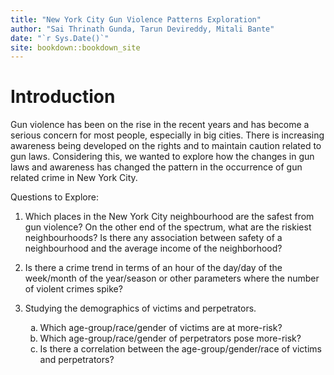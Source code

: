 ```yaml
--- 
title: "New York City Gun Violence Patterns Exploration"
author: "Sai Thrinath Gunda, Tarun Devireddy, Mitali Bante"
date: "`r Sys.Date()`"
site: bookdown::bookdown_site
---
```


# Introduction

Gun violence has been on the rise in the recent years and has become a serious concern for most people, especially in big cities. There is increasing awareness being developed on the rights and to maintain caution related to gun laws. Considering this, we wanted to explore how the changes in gun laws and awareness has changed the pattern in the occurrence of gun related crime in New York City.

Questions to Explore:

1. Which places in the New York City neighbourhood are the safest from gun violence? On the other end of the spectrum, what are the riskiest neighbourhoods? Is there any association between safety of a neighbourhood and the average income of the neighborhood?

2. Is there a crime trend in terms of an hour of the day/day of the week/month of the year/season or other parameters where the number of violent crimes spike? 

3. Studying the demographics of victims and perpetrators. 
    a. Which age-group/race/gender of victims are at more-risk?
    b. Which age-group/race/gender of perpetrators pose more-risk?
    c. Is there a correlation between the age-group/gender/race of victims and perpetrators?


